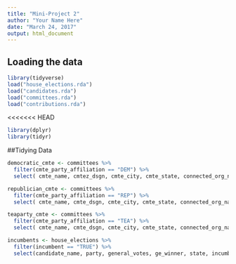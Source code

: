 ```yaml
---
title: "Mini-Project 2"
author: "Your Name Here"
date: "March 24, 2017"
output: html_document
---
```



## Loading the data


```r
library(tidyverse)
load("house_elections.rda")
load("candidates.rda")
load("committees.rda")
load("contributions.rda")
```
<<<<<<< HEAD
```r
library(dplyr)
library(tidyr)
```
##Tidying Data

```r
democratic_cmte <- committees %>%
  filter(cmte_party_affiliation == "DEM") %>%
  select( cmte_name, cmtez_dsgn, cmte_city, cmte_state, connected_org_name)

republician_cmte <- committees %>%
  filter(cmte_party_affiliation == "REP") %>%
  select( cmte_name, cmte_dsgn, cmte_city, cmte_state, connected_org_name)

teaparty_cmte <- committees %>%
  filter(cmte_party_affiliation == "TEA") %>%
  select( cmte_name, cmte_dsgn, cmte_city, cmte_state, connected_org_name)

incumbents <- house_elections %>%
  filter(incumbent == "TRUE") %>%
  select(candidate_name, party, general_votes, ge_winner, state, incumbent)

```